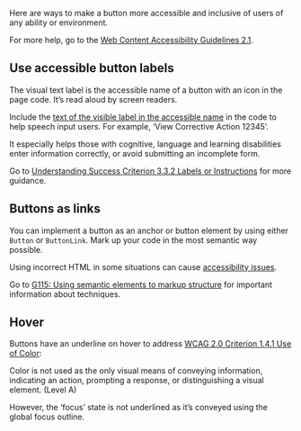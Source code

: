 Here are ways to make a button more accessible and inclusive of users of any ability or environment.

For more help, go to the [Web Content Accessibility Guidelines 2.1](https://www.w3.org/TR/WCAG21/).

## Use accessible button labels

The visual text label is the accessible name of a button with an icon in the page code. It’s read aloud by screen readers.

Include the [text of the visible label in the accessible name](https://www.w3.org/WAI/WCAG21/Techniques/general/G208.html) in the code to help speech input users. For example, ‘View Corrective Action 12345’.

It especially helps those with cognitive, language and learning disabilities enter information correctly, or avoid submitting an incomplete form.

Go to [Understanding Success Criterion 3.3.2 Labels or Instructions](https://www.w3.org/WAI/WCAG21/Understanding/labels-or-instructions) for more guidance.

## Buttons as links

You can implement a button as an anchor or button element by using either `Button` or `ButtonLink`. Mark up your code in the most semantic way possible.

Using incorrect HTML in some situations can cause [accessibility issues](https://www.w3.org/TR/UNDERSTANDING-WCAG20/content-structure-separation-programmatic.html).

Go to [G115: Using semantic elements to markup structure](https://www.w3.org/TR/2016/NOTE-WCAG20-TECHS-20161007/G115.html) for important information about techniques.

## Hover

Buttons have an underline on hover to address [WCAG 2.0 Criterion 1.4.1 Use of Color](https://www.w3.org/TR/UNDERSTANDING-WCAG20/visual-audio-contrast-without-color.html):

Color is not used as the only visual means of conveying information, indicating an action, prompting a response, or distinguishing a visual element. (Level A)

However, the ‘focus’ state is not underlined as it’s conveyed using the global focus outline.

